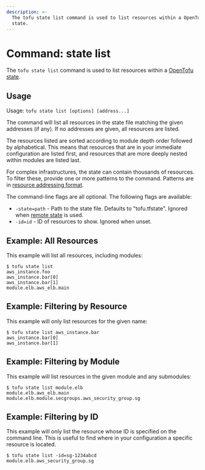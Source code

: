 ```yaml
---
description: >-
  The tofu state list command is used to list resources within a OpenTofu
  state.
---
```


# Command: state list

The `tofu state list` command is used to list resources within a
[OpenTofu state](/docs/language/state).

## Usage

Usage: `tofu state list [options] [address...]`

The command will list all resources in the state file matching the given
addresses (if any). If no addresses are given, all resources are listed.

The resources listed are sorted according to module depth order followed
by alphabetical. This means that resources that are in your immediate
configuration are listed first, and resources that are more deeply nested
within modules are listed last.

For complex infrastructures, the state can contain thousands of resources.
To filter these, provide one or more patterns to the command. Patterns are
in [resource addressing format](/docs/cli/state/resource-addressing).

The command-line flags are all optional. The following flags are available:

* `-state=path` - Path to the state file. Defaults to "tofu.tfstate".
  Ignored when [remote state](/docs/language/state/remote) is used.
* `-id=id` - ID of resources to show. Ignored when unset.

## Example: All Resources

This example will list all resources, including modules:

```
$ tofu state list
aws_instance.foo
aws_instance.bar[0]
aws_instance.bar[1]
module.elb.aws_elb.main
```

## Example: Filtering by Resource

This example will only list resources for the given name:

```
$ tofu state list aws_instance.bar
aws_instance.bar[0]
aws_instance.bar[1]
```

## Example: Filtering by Module

This example will list resources in the given module and any submodules:

```
$ tofu state list module.elb
module.elb.aws_elb.main
module.elb.module.secgroups.aws_security_group.sg
```

## Example: Filtering by ID

This example will only list the resource whose ID is specified on the
command line. This is useful to find where in your configuration a
specific resource is located.

```
$ tofu state list -id=sg-1234abcd
module.elb.aws_security_group.sg
```

